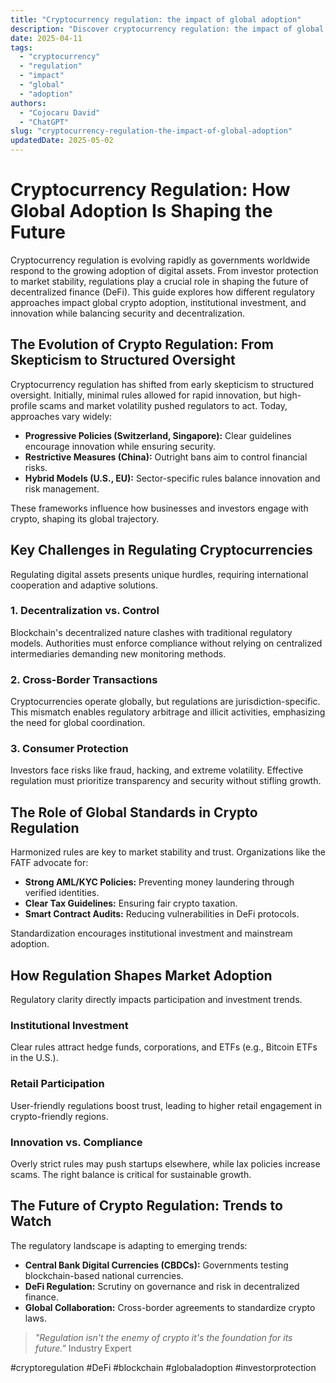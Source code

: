 ```yaml
---
title: "Cryptocurrency regulation: the impact of global adoption"
description: "Discover cryptocurrency regulation: the impact of global adoption with this in-depth guide, providing actionable insights and practical tips to boost your knowledge and results."
date: 2025-04-11
tags:
  - "cryptocurrency"
  - "regulation"
  - "impact"
  - "global"
  - "adoption"
authors:
  - "Cojocaru David"
  - "ChatGPT"
slug: "cryptocurrency-regulation-the-impact-of-global-adoption"
updatedDate: 2025-05-02
---
```


# Cryptocurrency Regulation: How Global Adoption Is Shaping the Future  

Cryptocurrency regulation is evolving rapidly as governments worldwide respond to the growing adoption of digital assets. From investor protection to market stability, regulations play a crucial role in shaping the future of decentralized finance (DeFi). This guide explores how different regulatory approaches impact global crypto adoption, institutional investment, and innovation while balancing security and decentralization.  

## The Evolution of Crypto Regulation: From Skepticism to Structured Oversight  

Cryptocurrency regulation has shifted from early skepticism to structured oversight. Initially, minimal rules allowed for rapid innovation, but high-profile scams and market volatility pushed regulators to act. Today, approaches vary widely:  

- **Progressive Policies (Switzerland, Singapore):** Clear guidelines encourage innovation while ensuring security.  
- **Restrictive Measures (China):** Outright bans aim to control financial risks.  
- **Hybrid Models (U.S., EU):** Sector-specific rules balance innovation and risk management.  

These frameworks influence how businesses and investors engage with crypto, shaping its global trajectory.  

## Key Challenges in Regulating Cryptocurrencies  

Regulating digital assets presents unique hurdles, requiring international cooperation and adaptive solutions.  

### 1. Decentralization vs. Control  

Blockchain's decentralized nature clashes with traditional regulatory models. Authorities must enforce compliance without relying on centralized intermediaries demanding new monitoring methods.  

### 2. Cross-Border Transactions  

Cryptocurrencies operate globally, but regulations are jurisdiction-specific. This mismatch enables regulatory arbitrage and illicit activities, emphasizing the need for global coordination.  

### 3. Consumer Protection  

Investors face risks like fraud, hacking, and extreme volatility. Effective regulation must prioritize transparency and security without stifling growth.  

## The Role of Global Standards in Crypto Regulation  

Harmonized rules are key to market stability and trust. Organizations like the FATF advocate for:  

- **Strong AML/KYC Policies:** Preventing money laundering through verified identities.  
- **Clear Tax Guidelines:** Ensuring fair crypto taxation.  
- **Smart Contract Audits:** Reducing vulnerabilities in DeFi protocols.  

Standardization encourages institutional investment and mainstream adoption.  

## How Regulation Shapes Market Adoption  

Regulatory clarity directly impacts participation and investment trends.  

### Institutional Investment  

Clear rules attract hedge funds, corporations, and ETFs (e.g., Bitcoin ETFs in the U.S.).  

### Retail Participation  

User-friendly regulations boost trust, leading to higher retail engagement in crypto-friendly regions.  

### Innovation vs. Compliance  

Overly strict rules may push startups elsewhere, while lax policies increase scams. The right balance is critical for sustainable growth.  

## The Future of Crypto Regulation: Trends to Watch  

The regulatory landscape is adapting to emerging trends:  

- **Central Bank Digital Currencies (CBDCs):** Governments testing blockchain-based national currencies.  
- **DeFi Regulation:** Scrutiny on governance and risk in decentralized finance.  
- **Global Collaboration:** Cross-border agreements to standardize crypto laws.  

> *"Regulation isn't the enemy of crypto it's the foundation for its future."*   Industry Expert  

#cryptoregulation #DeFi #blockchain #globaladoption #investorprotection